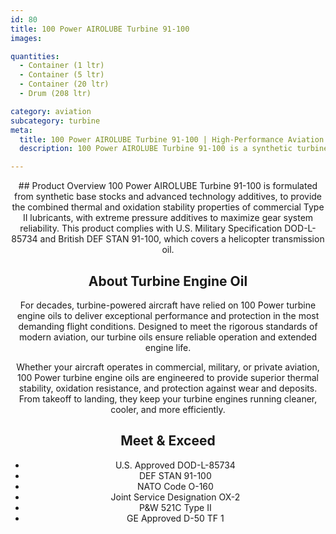```yaml
---
id: 80
title: 100 Power AIROLUBE Turbine 91-100
images:

quantities:
  - Container (1 ltr)
  - Container (5 ltr)
  - Container (20 ltr)
  - Drum (208 ltr)

category: aviation
subcategory: turbine
meta:
  title: 100 Power AIROLUBE Turbine 91-100 | High-Performance Aviation Turbine Engine Oil
  description: 100 Power AIROLUBE Turbine 91-100 is a synthetic turbine engine oil formulated with advanced additives to deliver superior thermal and oxidation stability. Designed to maximize gear system reliability, it meets U.S. Military Specification DOD-L-85734 and DEF STAN 91-100. Ideal for commercial, military, and helicopter turbine applications, it provides outstanding wear protection and deposit control.

---
```


<Header>
  ## Product Overview
100 Power AIROLUBE Turbine 91-100 is formulated from synthetic base stocks and advanced technology additives, to provide the combined thermal and oxidation stability properties of commercial Type II lubricants, with extreme pressure additives to maximize gear system reliability. This product complies with U.S. Military Specification DOD-L-85734 and British DEF STAN 91-100, which covers a helicopter transmission oil.

  ## About Turbine Engine Oil
  For decades, turbine-powered aircraft have relied on 100 Power turbine engine oils to deliver exceptional performance and protection in the most demanding flight conditions. Designed to meet the rigorous standards of modern aviation, our turbine oils ensure reliable operation and extended engine life.

  Whether your aircraft operates in commercial, military, or private aviation, 100 Power turbine engine oils are engineered to provide superior thermal stability, oxidation resistance, and protection against wear and deposits. From takeoff to landing, they keep your turbine engines running cleaner, cooler, and more efficiently.

  ## Meet & Exceed
  - U.S. Approved DOD-L-85734
  - DEF STAN 91-100
  - NATO Code O-160
  - Joint Service Designation OX-2
  - P&W 521C Type II
  - GE Approved D-50 TF 1

</Header>
